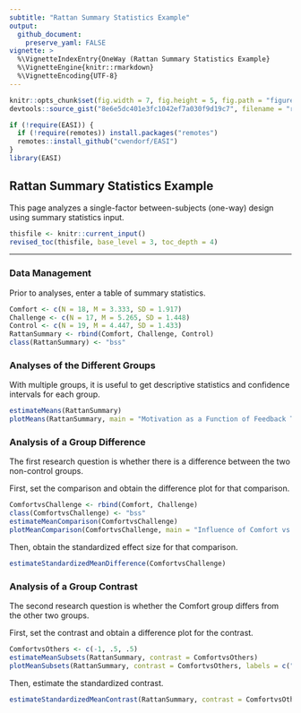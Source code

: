 ```yaml
---
subtitle: "Rattan Summary Statistics Example"
output:
  github_document:
    preserve_yaml: FALSE
vignette: >
  %\VignetteIndexEntry{OneWay (Rattan Summary Statistics Example}
  %\VignetteEngine{knitr::rmarkdown}
  %\VignetteEncoding{UTF-8}
---
```


```r
knitr::opts_chunk$set(fig.width = 7, fig.height = 5, fig.path = "figures/", echo = TRUE, warning = FALSE, message = FALSE)
devtools::source_gist("8e6e5dc401e3fc1042ef7a030f9d19c7", filename = "revised_toc.R")
```

```r
if (!require(EASI)) {
  if (!require(remotes)) install.packages("remotes")
  remotes::install_github("cwendorf/EASI")
}
library(EASI)
```

## Rattan Summary Statistics Example

This page analyzes a single-factor between-subjects (one-way) design using summary statistics input.

```r
thisfile <- knitr::current_input()
revised_toc(thisfile, base_level = 3, toc_depth = 4)
```

---

### Data Management

Prior to analyses, enter a table of summary statistics.

```r
Comfort <- c(N = 18, M = 3.333, SD = 1.917)
Challenge <- c(N = 17, M = 5.265, SD = 1.448)
Control <- c(N = 19, M = 4.447, SD = 1.433)
RattanSummary <- rbind(Comfort, Challenge, Control)
class(RattanSummary) <- "bss"
```

### Analyses of the Different Groups

With multiple groups, it is useful to get descriptive statistics and confidence intervals for each group.

```r
estimateMeans(RattanSummary)
plotMeans(RattanSummary, main = "Motivation as a Function of Feedback Type", ylab = "Motivation", ylim = c(0, 7), values = FALSE)
```

### Analysis of a Group Difference

The first research question is whether there is a difference between the two non-control groups.

First, set the comparison and obtain the difference plot for that comparison.

```r
ComfortvsChallenge <- rbind(Comfort, Challenge)
class(ComfortvsChallenge) <- "bss"
estimateMeanComparison(ComfortvsChallenge)
plotMeanComparison(ComfortvsChallenge, main = "Influence of Comfort vs Challenge Feedback on Motivation", ylab = "Motivation", ylim = c(0, 7), values = FALSE)
```

Then, obtain the standardized effect size for that comparison.

```r
estimateStandardizedMeanDifference(ComfortvsChallenge)
```

### Analysis of a Group Contrast

The second research question is whether the Comfort group differs from the other two groups.

First, set the contrast and obtain a difference plot for the contrast.

```r
ComfortvsOthers <- c(-1, .5, .5)
estimateMeanSubsets(RattanSummary, contrast = ComfortvsOthers)
plotMeanSubsets(RattanSummary, contrast = ComfortvsOthers, labels = c("Comfort", "Others"), main = "Influence of Comfort Feedback vs \n Other Types of Feedback on Motivation", ylab = "Motivation", ylim = c(0, 7), values = FALSE)
```

Then, estimate the standardized contrast.

```r
estimateStandardizedMeanContrast(RattanSummary, contrast = ComfortvsOthers)
```
